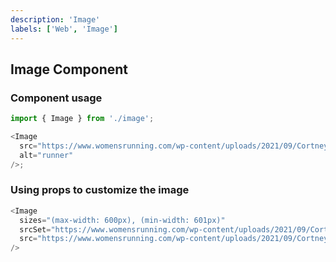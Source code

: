 ```yaml
---
description: 'Image'
labels: ['Web', 'Image']
---
```



## Image Component

### Component usage

```js
import { Image } from './image';

<Image
  src="https://www.womensrunning.com/wp-content/uploads/2021/09/CortneyWhite-Shalane-Flanagan-Training_2.jpg?crop=16:9"
  alt="runner"
/>;
```

### Using props to customize the image

```js live
<Image
  sizes="(max-width: 600px), (min-width: 601px)"
  srcSet="https://www.womensrunning.com/wp-content/uploads/2021/09/CortneyWhite-Shalane-Flanagan-Training_2.jpg?crop=1:1, https://www.womensrunning.com/wp-content/uploads/2021/09/CortneyWhite-Shalane-Flanagan-Training_2.jpg?crop=16:9"
  src="https://www.womensrunning.com/wp-content/uploads/2021/09/CortneyWhite-Shalane-Flanagan-Training_2.jpg?crop=1:1, https://www.womensrunning.com/wp-content/uploads/2021/09/CortneyWhite-Shalane-Flanagan-Training_2.jpg?crop=16:9"
/>
```
